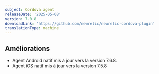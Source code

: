 ```yaml
---
subject: Cordova agent
releaseDate: '2025-05-08'
version: 7.0.8
downloadLink: 'https://github.com/newrelic/newrelic-cordova-plugin'
translationType: machine
---
```


## Améliorations

* Agent Android natif mis à jour vers la version 7.6.8.
* Agent iOS natif mis à jour vers la version 7.5.8